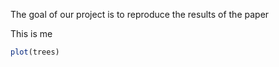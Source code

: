 
The goal of our project is to reproduce the results of the paper

This is me

```r
plot(trees)
```


